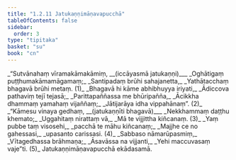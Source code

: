 ```yaml
---
title: "1.2.11 Jatukaṇṇimāṇavapucchā"
tableOfContents: false
sidebar:
  order: 3
type: "tipitaka"
basket: "su"
book: "cn"
---
```



<DynamicBreadcrumb />

<Division number="121" book="cn" bookNo="25" page="16">

<Paragraph number="133" type="verses" book="cn">
_“Sutvānahaṃ vīramakāmakāmiṃ, __(iccāyasmā jatukaṇṇi)___  
_Oghātigaṃ puṭṭhumakāmamāgamaṃ;_  
_Santipadaṃ brūhi sahajanetta,_  
_Yathātacchaṃ bhagavā brūhi metaṃ. (1)_  

</Paragraph>

</Division>
<Division number="122" book="cn" bookNo="25" page="16">

<Paragraph number="134" type="verses" book="cn">
_Bhagavā hi kāme abhibhuyya iriyati,_  
_Ādiccova pathaviṃ tejī tejasā;_  
_Parittapaññassa me bhūripañña,_  
_Ācikkha dhammaṃ yamahaṃ vijaññaṃ;_  
_Jātijarāya idha vippahānaṃ”. (2)_  

</Paragraph>

</Division>
<Division number="123" book="cn" bookNo="25" page="16">

<Paragraph number="135" type="verses" book="cn">
_“Kāmesu vinaya gedhaṃ, __(jatukaṇṇīti bhagavā)___  
_Nekkhammaṃ daṭṭhu khemato;_  
_Uggahitaṃ nirattaṃ vā,_  
_Mā te vijjittha kiñcanaṃ. (3)_  

</Paragraph>

</Division>
<Division number="124" book="cn" bookNo="25" page="16">

<Paragraph number="136" type="verses" book="cn">
_Yaṃ pubbe taṃ visosehi,_  
_pacchā te māhu kiñcanaṃ;_  
_Majjhe ce no gahessasi,_  
_upasanto carissasi. (4)_  

</Paragraph>

</Division>
<Division number="125" book="cn" bookNo="25" page="16">

<Paragraph number="137" type="verses" book="cn">
_Sabbaso nāmarūpasmiṃ,_  
_Vītagedhassa brāhmaṇa;_  
_Āsavāssa na vijjanti,_  
_Yehi maccuvasaṃ vaje”ti. (5)_  


</Paragraph>
</Division>

<Paragraph number="138" type="center" book="cn">
Jatukaṇṇimāṇavapucchā ekādasamā.
</Paragraph>